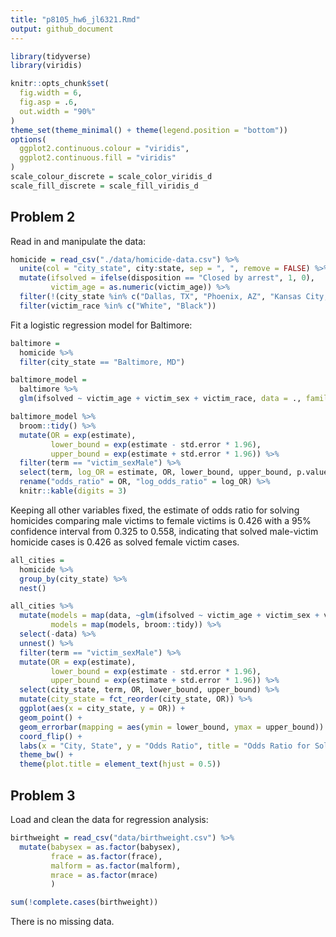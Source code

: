 ```yaml
---
title: "p8105_hw6_jl6321.Rmd"
output: github_document
---
```


```r
library(tidyverse)
library(viridis)

knitr::opts_chunk$set(
  fig.width = 6,
  fig.asp = .6,
  out.width = "90%"
)
theme_set(theme_minimal() + theme(legend.position = "bottom"))
options(
  ggplot2.continuous.colour = "viridis",
  ggplot2.continuous.fill = "viridis"
)
scale_colour_discrete = scale_color_viridis_d
scale_fill_discrete = scale_fill_viridis_d
```

## Problem 2

Read in and manipulate the data: 
```r
homicide = read_csv("./data/homicide-data.csv") %>% 
  unite(col = "city_state", city:state, sep = ", ", remove = FALSE) %>% 
  mutate(ifsolved = ifelse(disposition == "Closed by arrest", 1, 0), 
         victim_age = as.numeric(victim_age)) %>% 
  filter(!(city_state %in% c("Dallas, TX", "Phoenix, AZ", "Kansas City, MO", "Tulsa, AL"))) %>% 
  filter(victim_race %in% c("White", "Black")) 
```

Fit a logistic regression model for Baltimore: 
```r
baltimore = 
  homicide %>% 
  filter(city_state == "Baltimore, MD") 

baltimore_model = 
  baltimore %>% 
  glm(ifsolved ~ victim_age + victim_sex + victim_race, data = ., family = binomial()) 

baltimore_model %>% 
  broom::tidy() %>% 
  mutate(OR = exp(estimate), 
         lower_bound = exp(estimate - std.error * 1.96), 
         upper_bound = exp(estimate + std.error * 1.96)) %>% 
  filter(term == "victim_sexMale") %>% 
  select(term, log_OR = estimate, OR, lower_bound, upper_bound, p.value) %>% 
  rename("odds_ratio" = OR, "log_odds_ratio" = log_OR) %>% 
  knitr::kable(digits = 3)
```
Keeping all other variables fixed, the estimate of odds ratio for solving homicides comparing male victims to female victims is 0.426 with a 95% confidence interval from 0.325 to 0.558, indicating that solved male-victim homicide cases is 0.426 as solved female victim cases. 

```r
all_cities = 
  homicide %>% 
  group_by(city_state) %>% 
  nest() 

all_cities %>% 
  mutate(models = map(data, ~glm(ifsolved ~ victim_age + victim_sex + victim_race, data = .x, family = binomial())), 
         models = map(models, broom::tidy)) %>% 
  select(-data) %>% 
  unnest() %>% 
  filter(term == "victim_sexMale") %>% 
  mutate(OR = exp(estimate), 
         lower_bound = exp(estimate - std.error * 1.96), 
         upper_bound = exp(estimate + std.error * 1.96)) %>% 
  select(city_state, term, OR, lower_bound, upper_bound) %>% 
  mutate(city_state = fct_reorder(city_state, OR)) %>% 
  ggplot(aes(x = city_state, y = OR)) + 
  geom_point() + 
  geom_errorbar(mapping = aes(ymin = lower_bound, ymax = upper_bound)) + 
  coord_flip() + 
  labs(x = "City, State", y = "Odds Ratio", title = "Odds Ratio for Solving Homicides Comparing Male to Female Victims") + 
  theme_bw() + 
  theme(plot.title = element_text(hjust = 0.5)) 
```

## Problem 3 

Load and clean the data for regression analysis: 
```r
birthweight = read_csv("data/birthweight.csv") %>% 
  mutate(babysex = as.factor(babysex),
         frace = as.factor(frace), 
         malform = as.factor(malform), 
         mrace = as.factor(mrace)
         ) 

sum(!complete.cases(birthweight))
```
There is no missing data. 


```r

```

